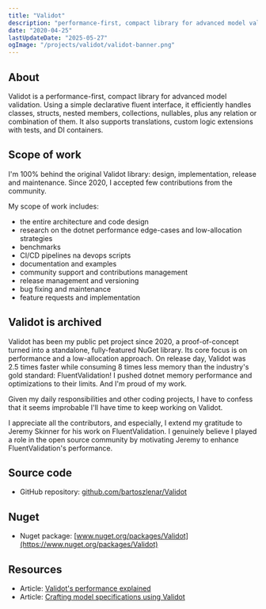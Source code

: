 ```yaml
---
title: "Validot"
description: "performance-first, compact library for advanced model validation"
date: "2020-04-25"
lastUpdateDate: "2025-05-27"
ogImage: "/projects/validot/validot-banner.png"
---
```



<MdxPublicImage src="/projects/validot/validot-banner.png"  />

## About

Validot is a performance-first, compact library for advanced model validation. Using a simple declarative fluent interface, it efficiently handles classes, structs, nested members, collections, nullables, plus any relation or combination of them. It also supports translations, custom logic extensions with tests, and DI containers.

## Scope of work

I'm 100% behind the original Validot library: design, implementation, release and maintenance. Since 2020, I accepted few contributions from the community.

My scope of work includes:

- the entire architecture and code design
- research on the dotnet performance edge-cases and low-allocation strategies
- benchmarks
- CI/CD pipelines na devops scripts
- documentation and examples
- community support and contributions management
- release management and versioning
- bug fixing and maintenance
- feature requests and implementation

## Validot is archived

Validot has been my public pet project since 2020, a proof-of-concept turned into a standalone, fully-featured NuGet library. Its core focus is on performance and a low-allocation approach. On release day, Validot was 2.5 times faster while consuming 8 times less memory than the industry's gold standard: FluentValidation! I pushed dotnet memory performance and optimizations to their limits. And I'm proud of my work.

Given my daily responsibilities and other coding projects, I have to confess that it seems improbable I'll have time to keep working on Validot.

I appreciate all the contributors, and especially, I extend my gratitude to Jeremy Skinner for his work on FluentValidation. I genuinely believe I played a role in the open source community by motivating Jeremy to enhance FluentValidation's performance.

## Source code

- GitHub repository: [github.com/bartoszlenar/Validot](https://github.com/bartoszlenar/Validot/)

## Nuget

- Nuget package: [www.nuget.org/packages/Validot](https://www.nuget.org/packages/Validot) 

## Resources

- Article: [Validot's performance explained](https://github.com/bartoszlenar/Validot/blob/main/docs/articles/validots-performance-explained.md)
- Article: [Crafting model specifications using Validot](https://github.com/bartoszlenar/Validot/blob/main/docs/articles/crafting-model-specifications-using-validot.md)